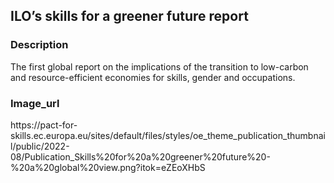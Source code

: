 ## ILO's skills for a greener future report
### Description

The first global report on the implications of the transition to low-carbon and resource-efficient economies for skills, gender and occupations.

### Image_url

https://pact-for-skills.ec.europa.eu/sites/default/files/styles/oe_theme_publication_thumbnail/public/2022-08/Publication_Skills%20for%20a%20greener%20future%20-%20a%20global%20view.png?itok=eZEoXHbS

